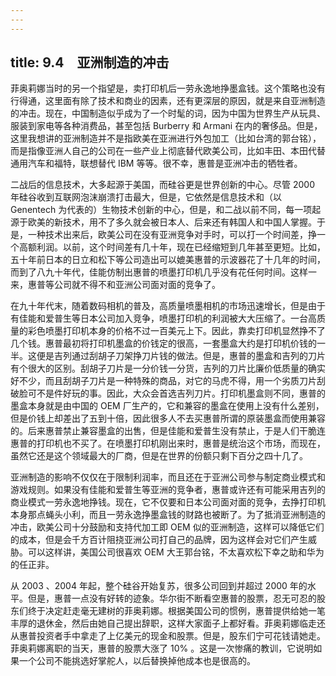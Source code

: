 ```yaml
---
---
---
```

title: 9.4　亚洲制造的冲击
---



菲奥莉娜当时的另一个指望是，卖打印机后一劳永逸地挣墨盒钱。这个策略也没有行得通，这里面有除了技术和商业的因素，还有更深层的原因，就是来自亚洲制造的冲击。现在，中国制造似乎成为了一个时髦的词，因为中国为世界生产从玩具、服装到家电等各种消费品，甚至包括 Burberry 和 Armani 在内的奢侈品。但是，这里我想讲的亚洲制造并不是指欧美在亚洲进行外包加工（比如台湾的郭台铭），而是指像亚洲人自己的公司在一些产业上彻底替代欧美公司，比如丰田、本田代替通用汽车和福特，联想替代 IBM 等等。很不幸，惠普是亚洲冲击的牺牲者。

二战后的信息技术，大多起源于美国，而硅谷更是世界创新的中心。尽管 2000 年硅谷收到互联网泡沫崩溃打击最大，但是，它依然是信息技术和（以 Genentech 为代表的）生物技术创新的中心，但是，和二战以前不同，每一项起源于欧美的新技术，用不了多久就会被日本人、后来还有韩国人和中国人掌握。于是，一种技术出来后，欧美公司在没有亚洲竞争对手时，可以打一个时间差，挣一个高额利润。以前，这个时间差有几十年，现在已经缩短到几年甚至更短。比如，五十年前日本的日立和松下等公司造出可以媲美惠普的示波器花了十几年的时间，而到了八九十年代，佳能仿制出惠普的喷墨打印机几乎没有花任何时间。这样一来，惠普等公司就不得不和亚洲公司面对面的竞争了。

在九十年代末，随着数码相机的普及，高质量喷墨相机的市场迅速增长，但是由于有佳能和爱普生等日本公司加入竞争，喷墨打印机的利润被大大压缩了。一台高质量的彩色喷墨打印机本身的价格不过一百美元上下。因此，靠卖打印机显然挣不了几个钱。惠普最初将打印机墨盒的价钱定的很高，一套墨盒大约是打印机价钱的一半。这便是吉列通过刮胡子刀架挣刀片钱的做法。但是，惠普的墨盒和吉列的刀片有个很大的区别。刮胡子刀片是一分价钱一分货，吉列的刀片比廉价低质量的确实好不少，而且刮胡子刀片是一种特殊的商品，对它的马虎不得，用一个劣质刀片刮破脸可不是件好玩的事。因此，大众会首选吉列刀片。打印机墨盒则不同，惠普的墨盒本身就是由中国的 OEM 厂生产的，它和兼容的墨盒在使用上没有什么差别，但是价钱上却差出了五到十倍，因此很多人不去买惠普所谓的原装墨盒而使用兼容的。后来惠普禁止兼容墨盒的出售，但是佳能和爱普生没有禁止，于是人们干脆连惠普的打印机也不买了。在喷墨打印机刚出来时，惠普是统治这个市场，而现在，虽然它还是这个领域最大的厂商，但是在世界的份额只剩下百分之四十几了。

亚洲制造的影响不仅仅在于限制利润率，而且还在于亚洲公司参与制定商业模式和游戏规则。如果没有佳能和爱普生等亚洲的竞争者，惠普或许还有可能采用吉列的商业模式一劳永逸地挣钱。现在，它不仅要和日本公司面对面的竞争，去挣打印机本身那点蝇头小利，而且一劳永逸挣墨盒钱的财路也被断了。为了抵消亚洲制造的冲击，欧美公司十分鼓励和支持代加工即 OEM 似的亚洲制造，这样可以降低它们的成本，但是会千方百计阻挠亚洲公司打自己的品牌，因为这样会对它们产生威胁。可以这样讲，美国公司很喜欢 OEM 大王郭台铭，不太喜欢松下幸之助和华为的任正非。

从 2003 、2004 年起，整个硅谷开始复苏，很多公司回到并超过 2000 年的水平。但是，惠普一点没有好转的迹象。华尔街不断看空惠普的股票，忍无可忍的股东们终于决定赶走毫无建树的菲奥莉娜。根据美国公司的惯例，惠普提供给她一笔丰厚的退休金，然后由她自己提出辞职，这样大家面子上都好看。菲奥莉娜临走还从惠普投资者手中拿走了上亿美元的现金和股票。但是，股东们宁可花钱请她走。菲奥莉娜离职的当天，惠普的股票大涨了 10% 。这是一次惨痛的教训，它说明如果一个公司不能挑选好掌舵人，以后替换掉他成本也是很高的。